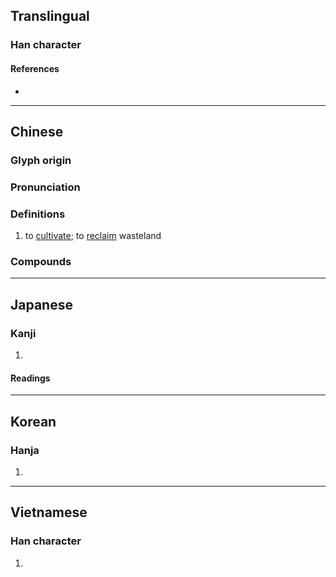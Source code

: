 {{also|垦}}
{{character info}}
==Translingual==

===Han character===
{{Han char|rn=32|rad=土|as=13|sn=16|four=27104|canj=BVG|ids=⿱貇土}}

====References====
* {{Han ref|kx=0240.030|dkj=05509|dj=0479.230|hdz=10492.040|uh=58BE|ud=22718|bh=BEC1|bd=48833}}

----

==Chinese==
{{zh-forms|s=垦}}

===Glyph origin===
{{Han etym}}

===Pronunciation===
{{zh-pron
|m=kěn
|c=han2
|h=pfs=khién;gd=kên3
|md=kōng
|mn=khún
|mn-t=keng2
|mc=y
|oc=y
|cat=v
}}

===Definitions===
{{zh-hanzi}}

# to [[cultivate]]; to [[reclaim]] wasteland

===Compounds===
{{zh-der|墾地|墾殖|墾田|山田燒墾|屯墾|墾闢|墾荒|濫墾|排水開墾|耕墾|鹽墾|開墾|農墾}}

----

==Japanese==

===Kanji===
{{ja-kanji|grade=c|rs=土13}}

# {{rfdef|ja|sort=土13}}

====Readings====
{{ja-readings
|on=こん
|kun=ひら-く
}}

----

==Korean==

===Hanja===
{{ko-hanja|hangeul=간|rv=gan|mr=kan}}

# {{rfdef|ko|sort=土13}}

----

==Vietnamese==

===Han character===
{{vi-readings|reading=khẩn|rs=土13}}

# {{rfdef|vi|sort=土13}}